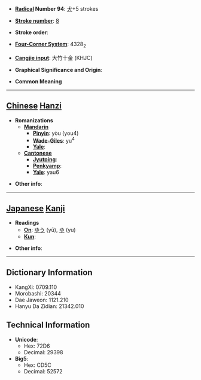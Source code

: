 * '''[[Wiktionary:Chinese radical index| Radical]] Number 94''': [[Wiktionary:Chinese radical index 犬|犬]]+5 strokes

* '''[[Wiktionary:Chinese total strokes index|Stroke number]]''': [[Wiktionary:Chinese total strokes index 8|8]]

* '''Stroke order''': 

* '''[[Wiktionary:Chinese four corner index|Four-Corner System]]''': 4328<sub>2</sub>

* '''[[Wiktionary:Chinese Cangjie index|Cangjie input]]''': 大竹十金 (KHJC)

* '''Graphical Significance and Origin''': 

* '''Common Meaning'''

----

== [[Chinese]] [[Hanzi]] ==

* '''Romanizations'''
** '''[[Mandarin]]'''
*** '''[[Pinyin]]''': yòu (you4)
*** '''[[Wade-Giles]]''': yu<sup>4</sup>
*** '''[[Yale]]''': 
** '''[[Cantonese]]'''
*** '''[[Jyutping]]''':
*** '''[[Penkyamp]]''': 
*** '''[[Yale]]''': yau6

* '''Other info''': 

----

== [[Japanese]] [[Kanji]] ==

* '''Readings'''
** '''[[On]]''': [[ゆう]] (yū), [[ゆ]] (yu)
** '''[[Kun]]''': 

* '''Other info''':  

----

== Dictionary Information ==

* KangXi: 0709.110
* Morobashi: 20344
* Dae Jaweon: 1121.210
* Hanyu Da Zidian: 21342.010

== Technical Information ==

* '''Unicode''':
** Hex: 72D6
** Decimal: 29398
* '''Big5''':
** Hex: CD5C
** Decimal: 52572